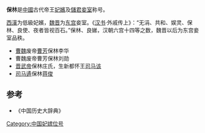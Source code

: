 '''保林'''是[[中國|中國]]古代帝王[[妃嬪|妃嬪]]及[[儲君妾室|儲君妾室]]称号。

[[西漢|西漢]]为低級妃嬪，[[魏晋|魏晋]]为[[东宫|东宫]]妾室。《[[汉书|汉书]]·外戚传上》：“无涓、共和、娱灵、保林、良使、夜者皆视百石。”保林、良娣，汉朝六宫十四等之数，魏晋以后为东宫妾室品秩。

* [[曹魏|曹魏]]废帝[[曹芳|曹芳]]保林李华
* 曹魏废帝曹芳保林刘勋
* [[晋武帝|晋武帝]]保林庄氏，生新都怀王[[司马该|司马该]]
* [[司马遹|司马遹]]保林[[蒋俊|蒋俊]]

== 参考 ==
* 《中国历史大辞典》

[[Category:中国妃嫔位号|Category:中国妃嫔位号]]